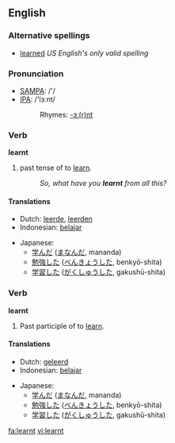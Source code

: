 ==English==

===Alternative spellings===
*[[learned]] ''US English's only valid spelling''

===Pronunciation===
{{rfap|UK}}
*[[w:SAMPA|SAMPA]]: /'/
*[[w:IPA|IPA]]: /'lɜːnt/
*:Rhymes: [[Rhymes:English:-ɜː(r)nt|-ɜː(r)nt]]

===Verb===
'''learnt'''

# {{UK}} past tense of to [[learn]].
#:''So, what have you '''learnt''' from all this?''
====Translations====
{{top}}
*Dutch: [[leerde]], [[leerden]]
*Indonesian: [[ajar|belajar]]
{{mid}}
*Japanese:
** [[学んだ]] ([[まなんだ]], mananda)
** [[勉強]]した ([[べんきょう]]した, benkyō-shita)
** [[学習]]した ([[がくしゅう]]した, gakushū-shita)
{{bottom}}

===Verb===
'''learnt'''

# {{UK}} Past participle of to [[learn]].

====Translations====
{{top}}
*Dutch: [[geleerd]]
*Indonesian: [[ajar|belajar]]
{{mid}}
*Japanese:
** [[学んだ]] ([[まなんだ]], mananda)
** [[勉強]]した ([[べんきょう]]した, benkyō-shita)
** [[学習]]した ([[がくしゅう]]した, gakushū-shita)
{{bottom}}

[[fa:learnt]]
[[vi:learnt]]